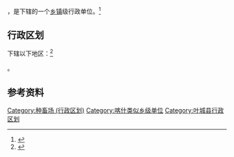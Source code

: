 {{中国乡级行政区|65/31/26/407/000}}

'''{{PAGENAMEBASE}}'''，是{{PRC admin/fullname|65/31/26/407/000|3}}下辖的一个[[乡镇|乡镇]]级行政单位。<ref>{{PRC admin/ref sgc|{{PRC admin/parent|65/31/26/407/000}}}}</ref>

== 行政区划 ==

{{PAGENAMEBASE}}下辖以下地区：<ref>{{PRC admin/ref sgc|65/31/26/407/000}}</ref>

{{PRC admin/children|65/31/26/407/000}}。

== 参考资料 ==

{{reflist}}

{{叶城县行政区划}}
{{新疆行政区划小作品}}

[[Category:种畜场_(行政区划)|Category:种畜场 (行政区划)]]
[[Category:喀什类似乡级单位|Category:喀什类似乡级单位]]
[[Category:叶城县行政区划|Category:叶城县行政区划]]